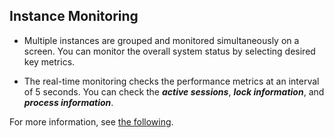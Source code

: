 ## Instance Monitoring

-   Multiple instances are grouped and monitored simultaneously on a screen. You can monitor the overall system status by selecting desired key metrics.

-   The real-time monitoring checks the performance metrics at an interval of 5 seconds. You can check the **_active sessions_**, **_lock information_**, and **_process information_**. 

For more information, see [the following](instance-monitoring).
